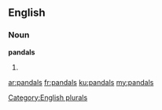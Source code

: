 ==English==

===Noun===
'''pandals'''

# {{plural of|[[pandal]]}}

[[Category:English plurals]]

[[ar:pandals]]
[[fr:pandals]]
[[ku:pandals]]
[[my:pandals]]